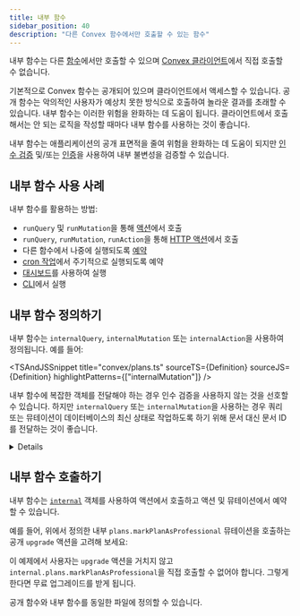 ```yaml
---
title: 내부 함수
sidebar_position: 40
description: "다른 Convex 함수에서만 호출할 수 있는 함수"
---
```



내부 함수는 다른 [함수](/functions.mdx)에서만 호출할 수 있으며 [Convex 클라이언트](/client/react.mdx)에서 직접 호출할 수 없습니다.

기본적으로 Convex 함수는 공개되어 있으며 클라이언트에서 액세스할 수 있습니다. 공개 함수는 악의적인 사용자가 예상치 못한 방식으로 호출하여 놀라운 결과를 초래할 수 있습니다. 내부 함수는 이러한 위험을 완화하는 데 도움이 됩니다. 클라이언트에서 호출해서는 안 되는 로직을 작성할 때마다 내부 함수를 사용하는 것이 좋습니다.

내부 함수는 애플리케이션의 공개 표면적을 줄여 위험을 완화하는 데 도움이 되지만 [인수 검증](/functions/validation.mdx) 및/또는 [인증](/auth/functions-auth.mdx)을 사용하여 내부 불변성을 검증할 수 있습니다.

## 내부 함수 사용 사례

내부 함수를 활용하는 방법:

- `runQuery` 및 `runMutation`을 통해 [액션](/functions/actions.mdx#action-context)에서 호출
- `runQuery`, `runMutation`, `runAction`을 통해 [HTTP 액션](/functions/http-actions.mdx)에서 호출
- 다른 함수에서 나중에 실행되도록 [예약](/scheduling/scheduled-functions.mdx)
- [cron 작업](/scheduling/cron-jobs.mdx)에서 주기적으로 실행되도록 예약
- [대시보드](/dashboard/deployments/functions.md#running-functions)를 사용하여 실행
- [CLI](/cli.md#run-convex-functions)에서 실행

## 내부 함수 정의하기

내부 함수는 `internalQuery`, `internalMutation` 또는 `internalAction`을 사용하여 정의됩니다. 예를 들어:

<TSAndJSSnippet
  title="convex/plans.ts"
  sourceTS={Definition}
  sourceJS={Definition}
  highlightPatterns={["internalMutation"]}
/>

내부 함수에 복잡한 객체를 전달해야 하는 경우 인수 검증을 사용하지 않는 것을 선호할 수 있습니다. 하지만 `internalQuery` 또는 `internalMutation`을 사용하는 경우 쿼리 또는 뮤테이션이 데이터베이스의 최신 상태로 작업하도록 하기 위해 문서 대신 문서 ID를 전달하는 것이 좋습니다.

<Details summary="인수 검증이 없는 내부 함수">

<TSAndJSSnippet
  title="convex/plans.ts"
  sourceTS={DefinitionWithoutValidationTS}
  sourceJS={DefinitionWithoutValidationJS}
  highlightPatterns={[": {"]}
/>

</Details>

## 내부 함수 호출하기

내부 함수는 [`internal`](/generated-api/api#internal) 객체를 사용하여 액션에서 호출하고 액션 및 뮤테이션에서 예약할 수 있습니다.

예를 들어, 위에서 정의한 내부 `plans.markPlanAsProfessional` 뮤테이션을 호출하는 공개 `upgrade` 액션을 고려해 보세요:

<TSAndJSSnippet title="convex/changes.ts" sourceTS={Call} sourceJS={Call} />

이 예제에서 사용자는 `upgrade` 액션을 거치지 않고 `internal.plans.markPlanAsProfessional`을 직접 호출할 수 없어야 합니다. 그렇게 한다면 무료 업그레이드를 받게 됩니다.

공개 함수와 내부 함수를 동일한 파일에 정의할 수 있습니다.
